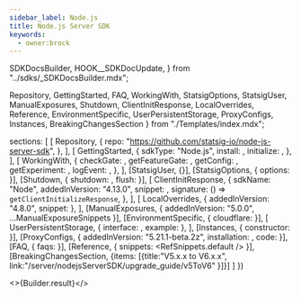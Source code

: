 ```yaml
---
sidebar_label: Node.js
title: Node.js Server SDK
keywords:
  - owner:brock
---
```


  SDKDocsBuilder,
  HOOK__SDKDocUpdate,
} from "../sdks/_SDKDocsBuilder.mdx";

  Repository,
  GettingStarted,
  FAQ,
  WorkingWith,
  StatsigOptions,
  StatsigUser,
  ManualExposures,
  Shutdown,
  ClientInitResponse,
  LocalOverrides,
  Reference,
  EnvironmentSpecific,
  UserPersistentStorage,
  ProxyConfigs,
  Instances,
  BreakingChangesSection
} from "./Templates/index.mdx";


  sections: [
    [
      Repository,
      {
        repo: "https://github.com/statsig-io/node-js-server-sdk",
      },
    ],
    [
      GettingStarted,
      {
        sdkType: "Node.js",
        install: <Install />,
        initialize: <Initialize />,
      },
    ],
    [
      WorkingWith,
      {
        checkGate: <CheckGate />,
        getFeatureGate: <GetFeatureGate />,
        getConfig: <GetConfig />,
        getExperiment: <GetExperiment />,
        logEvent: <LogEvent />,
      },
    ],
    [StatsigUser, {}],
    [StatsigOptions, { options: <Options /> }],
    [Shutdown, { shutdown: <ShutdownSnippet />, flush: <Flush /> }],
    [
      ClientInitResponse,
      {
        sdkName: "Node",
        addedInVersion: "4.13.0",
        snippet: <ClientInitResponseSnippet />,
        signature: () => <code>getClientInitializeResponse</code>,
      },
    ],
    [
      LocalOverrides,
      { addedInVersion: "4.8.0", snippet: <OverridesSnippet /> },
    ],
    [ManualExposures, { addedInVersion: "5.0.0", ...ManualExposureSnippets }],
    [EnvironmentSpecific, { cloudflare: <CloudflareSetup /> }],
    [
      UserPersistentStorage,
      { interface: <PersistentStorageInterface />, example: <PersistentStorageExample /> },
    ],
    [Instances, { constructor: <MultiInstanceExample /> }],
    [ProxyConfigs, {
      addedInVersion: "5.21.1-beta.2z", installation: <InstallBeta />, code:
        <ForwardProxyExample />
    }],
    [FAQ, { faqs: <MoreFAQs /> }],
    [Reference, { snippets: <RefSnippets.default /> }],
    [BreakingChangesSection, {items: [{title:"V5.x.x to V6.x.x", link:"/server/nodejsServerSDK/upgrade_guide/v5ToV6" }]}]
  ]
})


<>{Builder.result}</>

